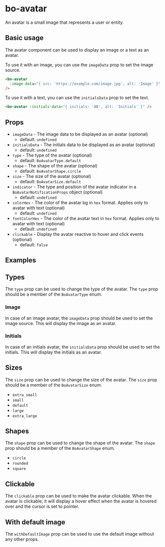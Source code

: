 
<Meta
  title="Components/bo-avatar"
  component={BoAvatarStories.BoAvatar}
/>

# bo-avatar

An avatar is a small image that represents a user or entity.

## Basic usage

The avatar component can be used to display an image or a text as an avatar.

To use it with an image, you can use the `imageData` prop to set the image source.

```html
<bo-avatar
  :image-data="{ src: 'https://example.com/image.jpg', alt: 'Image' }"
/>
```

To use it with a text, you can use the `initialsData` prop to set the text.

```html
<bo-avatar :initials-data="{ initials: 'AB', alt: 'Initials' }" />
```

## Props

- `imageData` - The image data to be displayed as an avatar (optional)
  - default: `undefined`
- `initialsData` - The initials data to be displayed as an avatar (optional)
  - default: `undefined`
- `type` - The type of the avatar (optional)
  - default: `BoAvatarType.default`
- `shape` - The shape of the avatar (optional)
  - default: `BoAvatarShape.circle`
- `size` - The size of the avatar (optional)
  - default: `BoAvatarSize.default`
- `indicator` - The type and position of the avatar indicator in a `BoAvatarNotificationProps` object (optional)
  - default: `undefined`
- `colorHex` - The color of the avatar bg in `hex` format. Applies only to avatar with text (optional)
  - default: `undefined`
- `fontColorHex` - The color of the avatar text in `hex` format. Applies only to avatar with text (optional)
  - default: `undefined`
- `clickable` - Display the avatar reactive to hover and click events (optional)
  - default: `false`

## Examples

<Canvas of={BoAvatarStories.Example} />
<Controls of={BoAvatarStories.Example} />

## Types

The `type` prop can be used to change the type of the avatar. The `type` prop should be a member of the `BoAvatarType` enum.

### Image

In case of an image avatar, the `imageData` prop should be used to set the image source.
This will display the image as an avatar.

<Canvas of={BoAvatarStories.Image} />

### Initials

In case of an initials avatar, the `initialsData` prop should be used to set the initials.
This will display the initials as an avatar.

<Canvas of={BoAvatarStories.Initials} />

## Sizes

The `size` prop can be used to change the size of the avatar. The `size` prop should be a member of the `BoAvatarSize` enum.

- `extra_small`
- `small`
- `default`
- `large`
- `extra_large`

<Canvas of={BoAvatarStories.Sizes} />

## Shapes

The `shape` prop can be used to change the shape of the avatar. The `shape` prop should be a member of the `BoAvatarShape` enum.

- `circle`
- `rounded`
- `square`

<Canvas of={BoAvatarStories.Shapes} />

## Clickable

The `clickable` prop can be used to make the avatar clickable. When the avatar is clickable, it will display a hover effect
when the avatar is hovered over and the cursor is set to pointer.

<Canvas of={BoAvatarStories.Clickable} />

## With default image

The `withDefaultImage` prop can be used to use the default image without any other props.

<Canvas of={BoAvatarStories.WithDefaultImage} />
